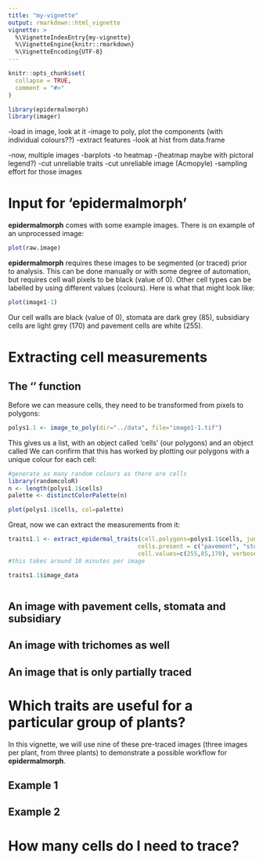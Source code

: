 ```yaml
---
title: "my-vignette"
output: rmarkdown::html_vignette
vignette: >
  %\VignetteIndexEntry{my-vignette}
  %\VignetteEngine{knitr::rmarkdown}
  %\VignetteEncoding{UTF-8}
---
```


```r
knitr::opts_chunk$set(
  collapse = TRUE,
  comment = "#>"
)
```

```r
library(epidermalmorph)
library(imager)
```


-load in image, look at it
-image to poly, plot the components (with individual colours??)
-extract features
-look at hist from data.frame

-now, multiple images
-barplots
-to heatmap
-(heatmap maybe with pictoral legend?)
-cut unreliable traits
-cut unreliable image (Acmopyle)
-sampling effort for those images

# Input for 'epidermalmorph'
**epidermalmorph** comes with some example images. There is on example of an unprocessed image:
```r
plot(raw.image)
```

**epidermalmorph** requires these images to be segmented (or traced) prior to analysis. This can be done manually or with some degree of automation, but requires cell wall pixels to be black (value of 0). Other cell types can be labelled by using different values (colours). Here is what that might look like: 

```r
plot(image1-1)
```

Our cell walls are black (value of 0), stomata are dark grey (85), subsidiary cells are light grey (170) and pavement cells are white (255). 

# Extracting cell measurements
## The '\code{image_to_poly()}' function
Before we can measure cells, they need to be transformed from pixels to polygons:
```r
polys1.1 <- image_to_poly(dir="../data", file="image1-1.tif")
```

This gives us a list, with an object called 'cells' (our polygons) and an object called
We can confirm that this has worked by plotting our polygons with a unique colour for each cell:
```r
#generate as many random colours as there are cells
library(randomcoloR)
n <- length(polys1.1$cells)
palette <- distinctColorPalette(n)

plot(polys1.1$cells, col=palette)
```
Great, now we can extract the measurements from it:
```r
traits1.1 <- extract_epidermal_traits(cell.polygons=polys1.1$cells, junction.points=polys1.1$junction_coords, 
                                     cells.present = c("pavement", "stomata", "subsidiary"), 
                                     cell.values=c(255,85,170), verbose=FALSE) 
#this takes around 10 minutes per image

traits1.1$image_data
```


```r

```


## An image with pavement cells, stomata and subsidiary
## An image with trichomes as well
## An image that is only partially traced

# Which traits are useful for a particular group of plants? 
In this vignette, we will use nine of these pre-traced images (three images per plant, from three plants) to demonstrate a possible workflow for **epidermalmorph**. 

## Example 1
## Example 2 

# How many cells do I need to trace? 

